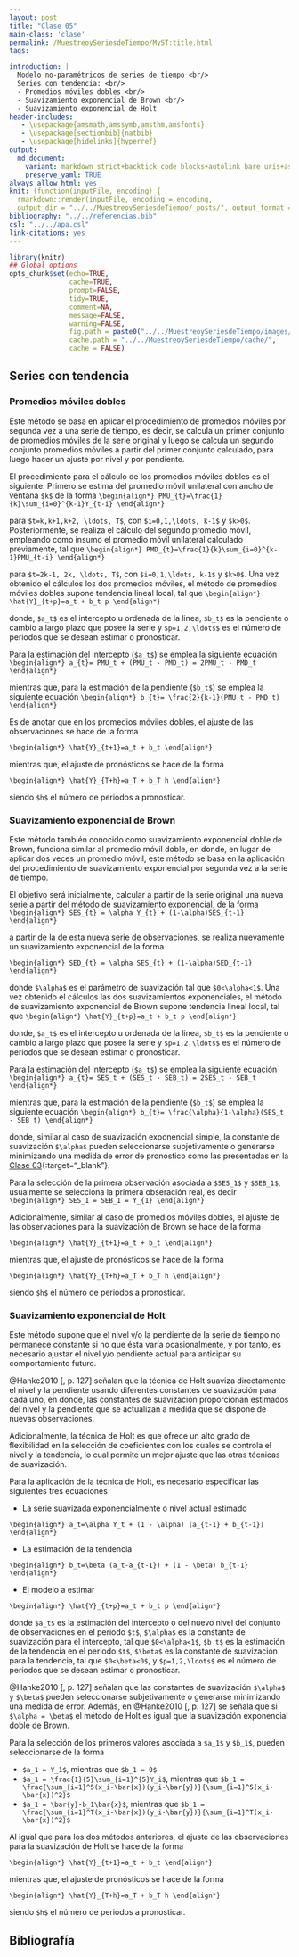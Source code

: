 ```yaml
---
layout: post
title: "Clase 05"
main-class: 'clase'
permalink: /MuestreoySeriesdeTiempo/MyST:title.html
tags:

introduction: |
  Modelo no-paramétricos de series de tiempo <br/>
  Series con tendencia: <br/>
  - Promedios móviles dobles <br/>
  - Suavizamiento exponencial de Brown <br/>
  - Suavizamiento exponencial de Holt
header-includes:
   - \usepackage{amsmath,amssymb,amsthm,amsfonts}
   - \usepackage[sectionbib]{natbib}
   - \usepackage[hidelinks]{hyperref}
output:
  md_document:
    variant: markdown_strict+backtick_code_blocks+autolink_bare_uris+ascii_identifiers+tex_math_single_backslash
    preserve_yaml: TRUE
always_allow_html: yes   
knit: (function(inputFile, encoding) {
  rmarkdown::render(inputFile, encoding = encoding,
  output_dir = "../../MuestreoySeriesdeTiempo/_posts/", output_format = "all"  ) })
bibliography: "../../referencias.bib"
csl: "../../apa.csl"
link-citations: yes
---
```


```r
library(knitr)
## Global options
opts_chunk$set(echo=TRUE,
               cache=TRUE,
               prompt=FALSE,
               tidy=TRUE,
               comment=NA,
               message=FALSE,
               warning=FALSE,
               fig.path = paste0("../../MuestreoySeriesdeTiempo/images/", "Clase05"),
               cache.path = "../../MuestreoySeriesdeTiempo/cache/",
               cache = FALSE)
```

## Series con tendencia
### Promedios móviles dobles
Este método se basa en aplicar el procedimiento de promedios móviles por segunda vez a una serie de tiempo, es decir, se calcula un primer conjunto de promedios móviles de la serie original y luego se calcula un segundo conjunto promedios móviles a partir del primer conjunto calculado, para luego hacer un ajuste por nivel y por pendiente. 

El procedimiento para el cálculo de los promedios móviles dobles es el siguiente. Primero se estima del promedio móvil unilateral con ancho de ventana `$k$` de la forma
`\begin{align*}
PMU_{t}=\frac{1}{k}\sum_{i=0}^{k-1}Y_{t-i}
\end{align*}`

para `$t=k,k+1,k+2, \ldots, T$`, con `$i=0,1,\ldots, k-1$` y `$k>0$`. Posteriormente, se realiza el cálculo del segundo promedio móvil, empleando como insumo el promedio móvil unilateral calculado previamente, tal que
`\begin{align*}
PMD_{t}=\frac{1}{k}\sum_{i=0}^{k-1}PMU_{t-i}
\end{align*}`

para `$t=2k-1, 2k, \ldots, T$`, con `$i=0,1,\ldots, k-1$` y `$k>0$`. Una vez obtenido el cálculos los dos promedios móviles, el método de promedios móviles dobles supone tendencia lineal local, tal que 
`\begin{align*}
\hat{Y}_{t+p}=a_t + b_t p
\end{align*}`

donde, `$a_t$` es el intercepto u ordenada de la linea, `$b_t$` es la pendiente o cambio a largo plazo que posee la serie y `$p=1,2,\ldots$` es el número de periodos que se desean estimar o pronosticar.

Para la estimación del intercepto (`$a_t$`) se emplea la siguiente ecuación
`\begin{align*}
a_{t}= PMU_t + (PMU_t - PMD_t) = 2PMU_t - PMD_t
\end{align*}`

mientras que, para la estimación de la pendiente (`$b_t$`) se emplea la siguiente ecuación
`\begin{align*}
b_{t}= \frac{2}{k-1}(PMU_t - PMD_t)
\end{align*}`

Es de anotar que en los promedios móviles dobles, el ajuste de las observaciones se hace de la forma

`\begin{align*}
\hat{Y}_{t+1}=a_t + b_t
\end{align*}`

mientras que, el ajuste de pronósticos se hace de la forma

`\begin{align*}
\hat{Y}_{T+h}=a_T + b_T h
\end{align*}`

siendo `$h$` el número de periodos a pronosticar.

### Suavizamiento exponencial de Brown
Este método también conocido como suavizamiento exponencial doble de Brown, funciona similar al promedio móvil doble, en donde, en lugar de aplicar dos veces un promedio móvil, este método se basa en la aplicación del procedimiento de suavizamiento exponencial por segunda vez a la serie de tiempo.

El objetivo será inicialmente, calcular a partir de la serie original una nueva serie a partir del método de suavizamiento exponencial, de la forma
`\begin{align*}
SES_{t} = \alpha Y_{t} + (1-\alpha)SES_{t-1}
\end{align*}`

a partir de la de esta nueva serie de observaciones, se realiza nuevamente un suavizamiento exponencial de la forma

`\begin{align*}
SED_{t} = \alpha SES_{t} + (1-\alpha)SED_{t-1}
\end{align*}`

donde `$\alpha$` es el parámetro de suavización tal que `$0<\alpha<1$`. Una vez obtenido el cálculos las dos suavizamientos exponenciales, el método de suavizamiento exponencial de Brown supone tendencia lineal local, tal que
`\begin{align*}
\hat{Y}_{t+p}=a_t + b_t p
\end{align*}`

donde, `$a_t$` es el intercepto u ordenada de la linea, `$b_t$` es la pendiente o cambio a largo plazo que posee la serie y `$p=1,2,\ldots$` es el número de periodos que se desean estimar o pronosticar.

Para la estimación del intercepto (`$a_t$`) se emplea la siguiente ecuación
`\begin{align*}
a_{t}= SES_t + (SES_t - SEB_t) = 2SES_t - SEB_t
\end{align*}`

mientras que, para la estimación de la pendiente (`$b_t$`) se emplea la siguiente ecuación
`\begin{align*}
b_{t}= \frac{\alpha}{1-\alpha}(SES_t - SEB_t)
\end{align*}`

donde, similar al caso de suavización exponencial simple, la constante de suavización `$\alpha$` pueden seleccionarse subjetivamente o generarse minimizando una medida de error de pronóstico como las presentadas en la [Clase 03](../../MuestreoySeriesdeTiempo/MySTClase_05.html){:target="_blank"}.

Para la selección de la primera observación asociada a `$SES_1$` y `$SEB_1$`, usualmente se selecciona la primera obseración real, es decir
`\begin{align*}
SES_1 = SEB_1 = Y_{1}
\end{align*}`

Adicionalmente, similar al caso de promedios móviles dobles, el ajuste de las observaciones para la suavización de Brown se hace de la forma

`\begin{align*}
\hat{Y}_{t+1}=a_t + b_t
\end{align*}`

mientras que, el ajuste de pronósticos se hace de la forma

`\begin{align*}
\hat{Y}_{T+h}=a_T + b_T h
\end{align*}`

siendo `$h$` el número de periodos a pronosticar.

### Suavizamiento exponencial de Holt
Este método supone que el nivel y/o la pendiente de la serie de tiempo no permanece constante si no que ésta varía ocasionalmente, y por tanto, es necesario ajustar el nivel y/o pendiente actual para anticipar su comportamiento futuro.

@Hanke2010[, p. 127] señalan que la técnica de Holt suaviza directamente el nivel y la pendiente usando diferentes constantes de suavización para cada uno, en donde, las constantes de suavización proporcionan estimados del nivel y la pendiente que se actualizan a medida que se dispone de nuevas observaciones.

Adicionalmente, la técnica de Holt es que ofrece un alto grado de flexibilidad en la selección de coeficientes con los cuales se controla el nivel y la tendencia, lo cual permite un mejor ajuste que las otras técnicas de suavización.

Para la aplicación de la técnica de Holt, es necesario especificar las siguientes tres ecuaciones

* La serie suavizada exponencialmente o nivel actual estimado

`\begin{align*}
a_t=\alpha Y_t + (1 - \alpha) (a_{t-1} + b_{t-1})
\end{align*}`

* La estimación de la tendencia

`\begin{align*}
b_t=\beta (a_t-a_{t-1}) + (1 - \beta) b_{t-1}
\end{align*}`

* El modelo a estimar

`\begin{align*}
\hat{Y}_{t+p}=a_t + b_t p
\end{align*}`

donde `$a_t$` es la estimación del intercepto o del nuevo nivel del conjunto de observaciones en el periodo `$t$`, `$\alpha$` es la constante de suavización para el intercepto, tal que `$0<\alpha<1$`, `$b_t$` es la estimación de la tendencia en el periodo `$t$`, `$\beta$` es la constante de suavización para la tendencia, tal que `$0<\beta<0$`, y `$p=1,2,\ldots$` es el número de periodos que se desean estimar o pronosticar.

@Hanke2010[, p. 127] señalan que las constantes de suavización `$\alpha$` y `$\beta$`
pueden seleccionarse subjetivamente o generarse minimizando una medida de error. Además, en @Hanke2010[, p. 127] se señala que si `$\alpha = \beta$` el método de Holt es igual que la suavización exponencial doble de Brown.

Para la selección de los primeros valores asociada a `$a_1$` y `$b_1$`, pueden seleccionarse de la forma

* `$a_1 = Y_1$`, mientras que `$b_1 = 0$`
* `$a_1 = \frac{1}{5}\sum_{i=1}^{5}Y_i$`, mientras que  `$b_1 = \frac{\sum_{i=1}^5(x_i-\bar{x})(y_i-\bar{y})}{\sum_{i=1}^5(x_i-\bar{x})^2}$`
* `$a_1 = \bar{y}-b_1\bar{x}$`, mientras que  `$b_1 = \frac{\sum_{i=1}^T(x_i-\bar{x})(y_i-\bar{y})}{\sum_{i=1}^T(x_i-\bar{x})^2}$`

Al igual que para los dos métodos anteriores, el ajuste de las observaciones para la suavización de Holt se hace de la forma

`\begin{align*}
\hat{Y}_{t+1}=a_t + b_t
\end{align*}`

mientras que, el ajuste de pronósticos se hace de la forma

`\begin{align*}
\hat{Y}_{T+h}=a_T + b_T h
\end{align*}`

siendo `$h$` el número de periodos a pronosticar.

## Bibliografía


